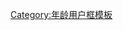 {{Userbox
  |border-c=black
  |border-s=1
  |id-c=#AFEEEE
  |id=<big>1970s</big>
  |info=这个用户是一位[[70后]]。
  |info-c=#CCCCFF
  |info-fc=#0047AB
  |info-s=11
}}
<includeonly>[[Category:70后维基人|{{PAGENAME}}]]</includeonly><noinclude>
[[Category:70后维基人| ]]
[[Category:年龄用户框模板]]
</noinclude>